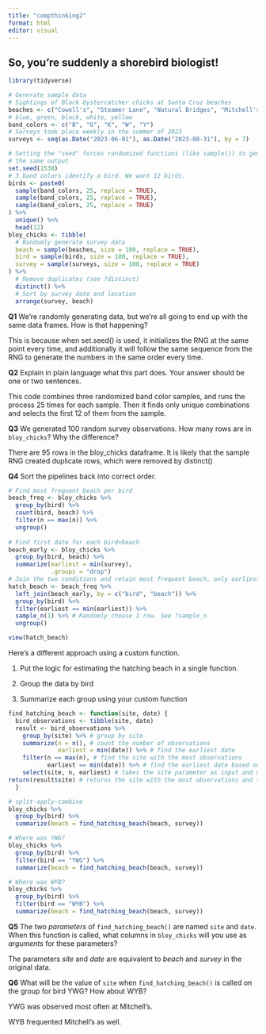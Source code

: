 ```yaml
---
title: "compthinking2"
format: html
editor: visual
---
```


## So, you're suddenly a shorebird biologist!

```r
library(tidyverse)

# Generate sample data
# Sightings of Black Oystercatcher chicks at Santa Cruz beaches
beaches <- c("Cowell's", "Steamer Lane", "Natural Bridges", "Mitchell's", "Main")
# blue, green, black, white, yellow
band_colors <- c("B", "G", "K", "W", "Y") 
# Surveys took place weekly in the summer of 2023
surveys <- seq(as.Date("2023-06-01"), as.Date("2023-08-31"), by = 7)

# Setting the "seed" forces randomized functions (like sample()) to generate
# the same output
set.seed(1538)
# 3 band colors identify a bird. We want 12 birds.
birds <- paste0(
  sample(band_colors, 25, replace = TRUE),
  sample(band_colors, 25, replace = TRUE),
  sample(band_colors, 25, replace = TRUE)
) %>% 
  unique() %>%
  head(12)
bloy_chicks <- tibble(
  # Randomly generate survey data
  beach = sample(beaches, size = 100, replace = TRUE),
  bird = sample(birds, size = 100, replace = TRUE),
  survey = sample(surveys, size = 100, replace = TRUE)
) %>% 
  # Remove duplicates (see ?distinct)
  distinct() %>% 
  # Sort by survey date and location
  arrange(survey, beach)
```

**Q1** We're randomly generating data, but we're all going to end up with the same data frames. How is that happening?

This is because when set.seed() is used, it initializes the RNG at the same point every time, and additionally it will follow the same sequence from the RNG to generate the numbers in the same order every time.

**Q2** Explain in plain language what this part does. Your answer should be one or two sentences.

This code combines three randomized band color samples, and runs the process 25 times for each sample. Then it finds only unique combinations and selects the first 12 of them from the sample.

**Q3** We generated 100 random survey observations. How many rows are in `bloy_chicks`? Why the difference?

There are 95 rows in the bloy_chicks dataframe. It is likely that the sample RNG created duplicate rows, which were removed by distinct()

**Q4** Sort the pipelines back into correct order.

```r
# Find most frequent beach per bird
beach_freq <- bloy_chicks %>% 
  group_by(bird) %>% 
  count(bird, beach) %>% 
  filter(n == max(n)) %>% 
  ungroup()
  
# Find first date for each bird+beach
beach_early <- bloy_chicks %>% 
  group_by(bird, beach) %>% 
  summarize(earliest = min(survey),
            .groups = "drop")
# Join the two conditions and retain most frequent beach, only earliest
hatch_beach <- beach_freq %>% 
  left_join(beach_early, by = c("bird", "beach")) %>% 
  group_by(bird) %>% 
  filter(earliest == min(earliest)) %>% 
  sample_n(1) %>% # Randomly choose 1 row. See ?sample_n
  ungroup()

view(hatch_beach)
```

Here's a different approach using a custom function.

1.  Put the logic for estimating the hatching beach in a single function.

2.  Group the data by bird

3.  Summarize each group using your custom function

```r

find_hatching_beach <- function(site, date) { 
  bird_observations <- tibble(site, date) 
  result <- bird_observations %>% 
    group_by(site) %>% # group by site
    summarize(n = n(), # count the number of observations
              earliest = min(date)) %>% # find the earliest date
    filter(n == max(n), # find the site with the most observations
           earliest == min(date)) %>% # find the earliest date based on most observations
    select(site, n, earliest) # takes the site parameter as input and matches it with most observations and earliest date
return(result$site) # returns the site with the most observations and the earliest date
  }

# split-apply-combine
bloy_chicks %>% 
  group_by(bird) %>% 
  summarize(beach = find_hatching_beach(beach, survey))

# Where was YWG?
bloy_chicks %>% 
  group_by(bird) %>% 
  filter(bird == "YWG") %>% 
  summarize(beach = find_hatching_beach(beach, survey))

# Where was WYB?
bloy_chicks %>% 
  group_by(bird) %>% 
  filter(bird == "WYB") %>% 
  summarize(beach = find_hatching_beach(beach, survey))


```

**Q5** The two *parameters* of `find_hatching_beach()` are named `site` and `date`. When this function is called, what columns in `bloy_chicks` will you use as *arguments* for these parameters?

The parameters *site* and *date* are equivalent to *beach* and *survey* in the original data.

**Q6** What will be the value of `site` when `find_hatching_beach()` is called on the group for bird YWG? How about WYB?

YWG was observed most often at Mitchell's.

WYB frequented Mitchell's as well.
